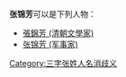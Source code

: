 '''张锦芳'''可以是下列人物：
* [[張錦芳_(清朝文學家)|張錦芳 (清朝文學家)]]
* [[张锦芳_(军事家)|张锦芳 (军事家)]]

{{disambig}}

[[Category:三字张姓人名消歧义|Category:三字张姓人名消歧义]]
